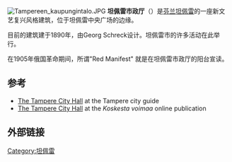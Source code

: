 [[File:Tampereen_kaupungintalo.JPG|thumb]]
'''坦佩雷市政厅'''（{{lang-fi|Tampereen Raatihuone}}）是[[芬兰|芬兰]][[坦佩雷|坦佩雷]]的一座新文艺复兴风格建筑，位于坦佩雷中央广场的边缘。

目前的建筑建于1890年，由Georg Schreck设计。坦佩雷市的许多活动在此举行。

在1905年俄国革命期间，所谓"Red Manifest" 就是在坦佩雷市政厅的阳台宣读。

==参考==
* [http://www.tampereopas.com/nahtavyydet/tampreenraatihuone/ The Tampere City Hall]{{Wayback|url=http://www.tampereopas.com/nahtavyydet/tampreenraatihuone/ |date=20081011182022 }} at the Tampere city guide
* [http://www.uta.fi/koskivoimaa/kaupunki/1870-00/raatihuone.htm The Tampere City Hall]{{Wayback|url=http://www.uta.fi/koskivoimaa/kaupunki/1870-00/raatihuone.htm |date=20160303173004 }} at the ''Koskesta voimaa'' online publication

== 外部链接 ==
{{commonscat|Tampere City Hall}}

{{coord|61.4980|23.7593|type:landmark_region:GB|display=title}}

[[Category:坦佩雷|Category:坦佩雷]]